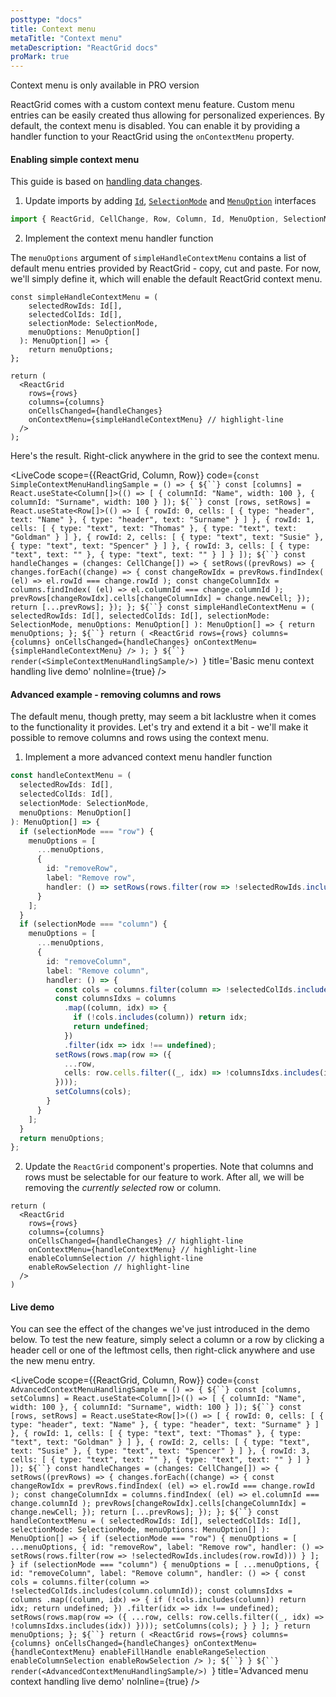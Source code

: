 ```yaml
---
posttype: "docs"
title: Context menu
metaTitle: "Context menu"
metaDescription: "ReactGrid docs"
proMark: true
---
```



<Callout color="warning">
	Context menu is only available in PRO version
</Callout>

ReactGrid comes with a custom context menu feature. Custom menu entries can be easily created thus
allowing for personalized experiences.
By default, the context menu is disabled. You can enable it by providing a handler function
to your ReactGrid using the `onContextMenu` property.

#### Enabling simple context menu

This guide is based on [handling data changes](/docs/3.0/2-implementing-core-features/1-handling-changes/).

1. Update imports by adding [`Id`](/docs/3.0/7-api/1-types/4-id/), [`SelectionMode`](/docs/3.0/7-api/1-types/7-selection-mode/) 
and [`MenuOption`](/docs/3.0/7-api/0-interfaces/8-menuoption/) interfaces

```ts
import { ReactGrid, CellChange, Row, Column, Id, MenuOption, SelectionMode } from "@silevis/reactgrid";
```

2. Implement the context menu handler function

The `menuOptions` argument of `simpleHandleContextMenu` contains a list of default menu entries
provided by ReactGrid - copy, cut and paste.
For now, we'll simply define it, which will enable the default ReactGrid context menu.

```tsx
const simpleHandleContextMenu = (
    selectedRowIds: Id[],
    selectedColIds: Id[],
    selectionMode: SelectionMode,
    menuOptions: MenuOption[]
  ): MenuOption[] => {
    return menuOptions;
};

return (
  <ReactGrid
    rows={rows}
    columns={columns}
    onCellsChanged={handleChanges}
    onContextMenu={simpleHandleContextMenu} // highlight-line
  />
);
```

Here's the result. Right-click anywhere in the grid to see the context menu.


<LiveCode
  scope={{ReactGrid, Column, Row}}
  code={`const SimpleContextMenuHandlingSample = () => {
  ${``}
  const [columns] = React.useState<Column[]>(() => [
    { columnId: "Name", width: 100 },
    { columnId: "Surname", width: 100 }
  ]);
  ${``}
  const [rows, setRows] = React.useState<Row[]>(() => [
    {
      rowId: 0,
      cells: [
        { type: "header", text: "Name" },
        { type: "header", text: "Surname" }
      ]
    },
    {
      rowId: 1,
      cells: [
        { type: "text", text: "Thomas" },
        { type: "text", text: "Goldman" }
      ]
    },
    {
      rowId: 2,
      cells: [
        { type: "text", text: "Susie" },
        { type: "text", text: "Spencer" }
      ]
    },
    {
      rowId: 3,
      cells: [
        { type: "text", text: "" },
        { type: "text", text: "" }
      ]
    }
  ]);
  ${``}
  const handleChanges = (changes: CellChange[]) => {
    setRows((prevRows) => {
      changes.forEach((change) => {
        const changeRowIdx = prevRows.findIndex(
          (el) => el.rowId === change.rowId
        );
        const changeColumnIdx = columns.findIndex(
          (el) => el.columnId === change.columnId
        );
        prevRows[changeRowIdx].cells[changeColumnIdx] = change.newCell;
      });
      return [...prevRows];
    });
  };
  ${``}
  const simpleHandleContextMenu = (
    selectedRowIds: Id[],
    selectedColIds: Id[],
    selectionMode: SelectionMode,
    menuOptions: MenuOption[]
  ): MenuOption[] => {
    return menuOptions;
  };
  ${``}
  return (
    <ReactGrid
      rows={rows}
      columns={columns}
      onCellsChanged={handleChanges}
      onContextMenu={simpleHandleContextMenu}
    />
  );
}
${``}
render(<SimpleContextMenuHandlingSample/>)
`}
  title='Basic menu context handling live demo'
  noInline={true}
/> 

#### Advanced example - removing columns and rows

The default menu, though pretty, may seem a bit lacklustre when it comes to the functionality it provides.
Let's try and extend it a bit - we'll make it possible to remove columns and rows using the context menu.


1. Implement a more advanced context menu handler function

```ts
const handleContextMenu = (
  selectedRowIds: Id[],
  selectedColIds: Id[],
  selectionMode: SelectionMode,
  menuOptions: MenuOption[]
): MenuOption[] => {
  if (selectionMode === "row") {
    menuOptions = [
      ...menuOptions,
      {
        id: "removeRow",
        label: "Remove row",
        handler: () => setRows(rows.filter(row => !selectedRowIds.includes(row.rowId)))
      }
    ];
  }
  if (selectionMode === "column") {
    menuOptions = [
      ...menuOptions,
      {
        id: "removeColumn",
        label: "Remove column",
        handler: () => {
          const cols = columns.filter(column => !selectedColIds.includes(column.columnId));
          const columnsIdxs = columns
            .map((column, idx) => {
              if (!cols.includes(column)) return idx;
              return undefined;
            })
            .filter(idx => idx !== undefined);
          setRows(rows.map(row => ({
            ...row,
            cells: row.cells.filter((_, idx) => !columnsIdxs.includes(idx))
          })));
          setColumns(cols);
        }
      }
    ];
  }
  return menuOptions;
};
```

2. Update the `ReactGrid` component's properties. Note that columns and rows must be selectable for our feature to work.
After all, we will be removing the *currently selected* row or column.

```tsx
return (
  <ReactGrid
    rows={rows}
    columns={columns}
    onCellsChanged={handleChanges} // highlight-line
    onContextMenu={handleContextMenu} // highlight-line
    enableColumnSelection // highlight-line
    enableRowSelection // highlight-line
  />
)
```

#### Live demo

You can see the effect of the changes we've just introduced in the demo below.
To test the new feature, simply select a column or a row by clicking a header cell or one of the leftmost cells,
then right-click anywhere and use the new menu entry.

<LiveCode 
  scope={{ReactGrid, Column, Row}}
  code={`const AdvancedContextMenuHandlingSample = () => {
  ${``}
  const [columns, setColumns] = React.useState<Column[]>(() => [
    { columnId: "Name", width: 100 },
    { columnId: "Surname", width: 100 }
  ]);
  ${``}
  const [rows, setRows] = React.useState<Row[]>(() => [
    {
      rowId: 0,
      cells: [
        { type: "header", text: "Name" },
        { type: "header", text: "Surname" }
      ]
    },
    {
      rowId: 1,
      cells: [
        { type: "text", text: "Thomas" },
        { type: "text", text: "Goldman" }
      ]
    },
    {
      rowId: 2,
      cells: [
        { type: "text", text: "Susie" },
        { type: "text", text: "Spencer" }
      ]
    },
    {
      rowId: 3,
      cells: [
        { type: "text", text: "" },
        { type: "text", text: "" }
      ]
    }
  ]);
  ${``}
  const handleChanges = (changes: CellChange[]) => {
    setRows((prevRows) => {
      changes.forEach((change) => {
        const changeRowIdx = prevRows.findIndex(
          (el) => el.rowId === change.rowId
        );
        const changeColumnIdx = columns.findIndex(
          (el) => el.columnId === change.columnId
        );
        prevRows[changeRowIdx].cells[changeColumnIdx] = change.newCell;
      });
      return [...prevRows];
    });
  };
  ${``}
  const handleContextMenu = (
    selectedRowIds: Id[],
    selectedColIds: Id[],
    selectionMode: SelectionMode,
    menuOptions: MenuOption[]
  ): MenuOption[] => {
    if (selectionMode === "row") {
      menuOptions = [
        ...menuOptions,
        {
          id: "removeRow",
          label: "Remove row",
          handler: () => setRows(rows.filter(row => !selectedRowIds.includes(row.rowId)))
        }
      ];
    }
    if (selectionMode === "column") {
      menuOptions = [
        ...menuOptions,
        {
          id: "removeColumn",
          label: "Remove column",
          handler: () => {
            const cols = columns.filter(column => !selectedColIds.includes(column.columnId));
            const columnsIdxs = columns
              .map((column, idx) => {
                if (!cols.includes(column)) return idx;
                return undefined;
              })
              .filter(idx => idx !== undefined);
            setRows(rows.map(row => ({
              ...row,
              cells: row.cells.filter((_, idx) => !columnsIdxs.includes(idx))
            })));
            setColumns(cols);
          }
        }
      ];
    }
    return menuOptions;
  };
  ${``}
  return (
    <ReactGrid
      rows={rows}
      columns={columns}
      onCellsChanged={handleChanges}
      onContextMenu={handleContextMenu}
      enableFillHandle
      enableRangeSelection
      enableColumnSelection
      enableRowSelection
    />
  );
  ${``}
}
${``}
render(<AdvancedContextMenuHandlingSample/>)
`}
  title='Advanced menu context handling live demo'
  noInline={true}
/> 
